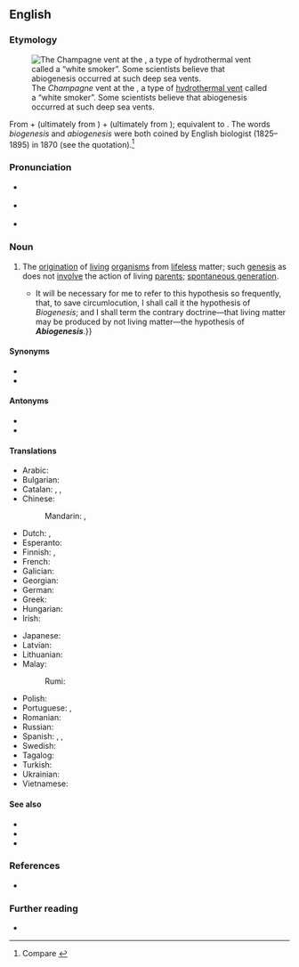 {{also|Abiogenesis|abiogénesis}}
==English==
{{was wotd|2018|June|29}}

===Etymology===
[[File:Champagne vent white smokers.jpg|thumb|The ''Champagne'' vent at the {{w|Marianas Trench Marine National Monument}}, a type of [[hydrothermal vent]] called a “white smoker”. Some scientists believe that abiogenesis occurred at such deep sea vents.]]

From {{der|en|grc|ἀ-|t=not-|pos=the [[alpha privative]]}} + {{m|grc|βῐ́ος|t=life}} (ultimately from {{der|en|ine-pro|*gʷeyh₃-|t=to live}}) + {{m|grc|γένεσις|t=origin, source; manner of birth; creation}} (ultimately from {{der|en|ine-pro|*ǵénh₁tis|t=birth; production}}); equivalent to {{af|en|a-|biogenesis}}. The words ''biogenesis'' and ''abiogenesis'' were both coined by English biologist {{w|Thomas Henry Huxley}} (1825–1895) in 1870 (see the quotation).<ref>Compare {{R:Online Etymology Dictionary}}</ref>

===Pronunciation===
* {{a|RP}} {{IPA|/ˌeɪbaɪəʊˈdʒɛnəsɪs/|/-ˌbaɪə-/|/-ˌbiːə-/|/-ˌbiːoʊ-/|/-nɪ-/|lang=en}}
* {{a|GA}} {{IPA|/ˌeɪˌbaioʊˈdʒɛnəsɪs/|lang=en}}
* {{hyphenation|abi|o|ge|ne|sis|lang=en}}

===Noun===
{{en-noun|abiogeneses}}

# {{lb|en|evolutionary theory}} The [[origination]] of [[living]] [[organism]]s from [[lifeless]] matter; such [[genesis]] as does not [[involve]] the action of living [[parent#Noun|parents]]; [[spontaneous generation]]. {{defdate|from 1870}}
#* {{quote-journal|author=[Thomas Henry Huxley]|authorlink=Thomas Huxley|title=The President’s Address|magazine=[[w:The Athenaeum (British magazine)|The Athenæum: Journal of English and Foreign Literature, Science, the Fine Arts, Music and the Drama]]|location=London|publisher=Printed by Edward J. Francis, Took's Court, {{w|Chancery Lane}}, published at the office, 20, Wellington Street, [[w:Strand, London|Strand]], W.C., by John Francis. [...]|date=17 September 1870|issue=2238|page=374|pageurl=https://books.google.com/books?id=Dk9DAQAAMAAJ&pg=PA374|columns=2–3|oclc=956082422|passage=And thus the hypothesis that living matter always arises by the agency of pre-existing living matter, took definite shape; {{...}} It will be necessary for me to refer to this hypothesis so frequently, that, to save circumlocution, I shall call it the hypothesis of ''Biogenesis''; and I shall term the contrary doctrine—that living matter may be produced by not living matter—the hypothesis of '''''Abiogenesis'''''.}}

====Synonyms====
* {{l|en|abiogeny}}
* {{l|en|biopoiesis}}

====Antonyms====
* {{l|en|biogenesis}}
* {{l|en|transformism}}

====Translations====
{{trans-top|origination of living organisms from lifeless matter}}
* Arabic: {{t-needed|ar}}
* Bulgarian: {{t|bg|самозараждане}}
* Catalan: {{t|ca|abiogènesi|f}}, {{t|ca|autogènesi|f}}, {{t|ca|generació espontània|f}}
* Chinese:
*: Mandarin: {{t|cmn|無生源說}}, {{t|cmn|无生源说|tr=wúshēngyuánshuō}}
* Dutch: {{t|nl|abiogenese|m}}, {{t|nl|spontane generatie|m}}
* Esperanto: {{t|eo|abiogenezo}}
* Finnish: {{t+|fi|abiogeneesi}}, {{t+|fi|alkusynty}}
* French: {{t+|fr|abiogenèse|f}}
* Galician: {{t+|gl|abioxénese|f}}
* Georgian: {{t|ka|აბიოგენეზი}}
* German: {{t+|de|Abiogenese|f}}
* Greek: {{t+|el|αβιογένεση|f}}
* Hungarian: {{t+|hu|ősnemzés}}
* Irish: {{t|ga|aibithghineas|m}}
{{trans-mid}}
* Japanese: {{t|ja|自然発生説|tr=しぜんはっせいせつ, shizenhasseisetsu}}
* Latvian: {{t|lv|abioģenēze|f}}
* Lithuanian: {{t+|lt|abiogenezė|f}}
* Malay:
*: Rumi: {{t+|ms|abiogenesis}}
* Polish: {{t+|pl|abiogeneza|f}}
* Portuguese: {{qualifier|Brazil}} {{t+|pt|abiogênese|f}}, {{qualifier|Portugal}} {{t+|pt|abiogénese|f}}
* Romanian: {{t+|ro|abiogeneză|f}}
* Russian: {{t+|ru|абиогене́з|m}}
* Spanish: {{t+|es|abiogénesis|f}}, {{t|es|autogénesis|f}}, {{t|es|generación espontánea|f}}
* Swedish: {{t+|sv|abiogenes|c}}
* Tagalog: {{t|tl|singaw-buhay}}
* Turkish: {{t+|tr|abiyogenez}}
* Ukrainian: {{t+|uk|абіогенез|m|tr=abiogenez}}
* Vietnamese: {{t|vi|sự phát sinh tự nhiên}}
{{trans-bottom}}

====See also====
* {{l|en|allopoiesis}}
* {{l|en|autopoiesis}}
* {{l|en|biopoesis}}

===References===
<references />

* {{R:SOED|edition=5th|page=4}}

===Further reading===
* {{pedia}}